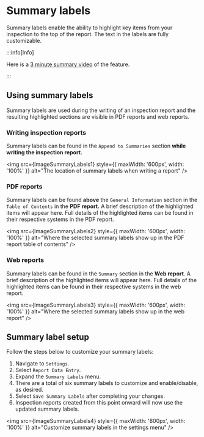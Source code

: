
# Summary labels

Summary labels enable the ability to highlight key items from your inspection to the top of the report. The text in the labels are fully customizable.

:::info[Info]

Here is a [3 minute summary video](https://www.youtube.com/watch?v=ME4ztzQzRps) of the feature.

:::

## Using summary labels

Summary labels are used during the writing of an inspection report and the resulting highlighted sections are visible in PDF reports and web reports.

### Writing inspection reports

Summary labels can be found in the `Append to Summaries` section **while writing the inspection report.**

<img src={ImageSummaryLabels1} style={{ maxWidth: '600px', width: '100%' }} alt="The location of summary labels when writing a report" />

### PDF reports

Summary labels can be found **above** the `General Information` section in the `Table of Contents` in the **PDF report.** A brief description of the highlighted items will appear here. Full details of the highlighted items can be found in their respective systems in the PDF report.

<img src={ImageSummaryLabels2} style={{ maxWidth: '600px', width: '100%' }} alt="Where the selected summary labels show up in the PDF report table of contents" />

### Web reports

Summary labels can be found in the `Summary` section in the **Web report**. A brief description of the highlighted items will appear here. Full details of the highlighted items can be found in their respective systems in the web report.

<img src={ImageSummaryLabels3} style={{ maxWidth: '600px', width: '100%' }} alt="Where the selected summary labels show up in the web report" />

## Summary label setup

Follow the steps below to customize your summary labels:

1. Navigate to `Settings`.
2. Select `Report Data Entry`.
3. Expand the `Summary Labels` menu.
4. There are a total of six summary labels to customize and enable/disable, as desired.
5. Select `Save Summary Labels` after completing your changes.
6. Inspection reports created from this point onward will now use the updated summary labels.

<img src={ImageSummaryLabels4} style={{ maxWidth: '800px', width: '100%' }} alt="Customize summary labels in the settings menu" />
